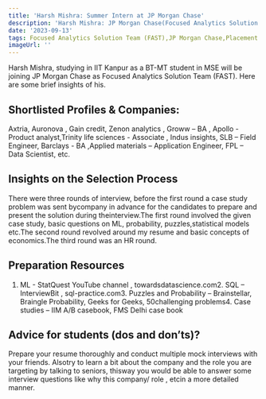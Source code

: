```yaml
---
title: 'Harsh Mishra: Summer Intern at JP Morgan Chase'
description: 'Harsh Mishra: JP Morgan Chase(Focused Analytics Solution Team (FAST))'
date: '2023-09-13'
tags: Focused Analytics Solution Team (FAST),JP Morgan Chase,Placement
imageUrl: ''
---
```


Harsh Mishra, studying in IIT Kanpur as a BT-MT student in MSE  will be joining JP Morgan Chase as Focused Analytics Solution Team (FAST). Here are some brief insights of his.

## Shortlisted Profiles & Companies:
Axtria, Auronova , Gain credit, Zenon analytics , Groww – BA , Apollo - Product analyst,Trinity life sciences - Associate , Indus insights, SLB – Field Engineer, Barclays - BA ,Applied materials – Application Engineer, FPL – Data Scientist, etc.

## Insights on the Selection Process
There were three rounds of interview, before the first round a case study problem was sent bycompany in advance for the candidates to prepare and present the solution during theinterview.The first round involved the given case study, basic questions on ML, probability, puzzles,statistical models etc.The second round revolved around my resume and basic concepts of economics.The third round was an HR round.

##  Preparation Resources
1. ML - StatQuest YouTube channel , towardsdatascience.com2. SQL – InterviewBit , sql-practice.com3. Puzzles and Probability – Brainstellar, Braingle Probability, Geeks for Geeks, 50challenging problems4. Case studies – IIM A/B casebook, FMS Delhi case book

## Advice for students (dos and don’ts)? 
Prepare your resume thoroughly and conduct multiple mock interviews with your friends. Alsotry to learn a bit about the company and the role you are targeting by talking to seniors, thisway you would be able to answer some interview questions like why this company/ role , etcin a more detailed manner.

